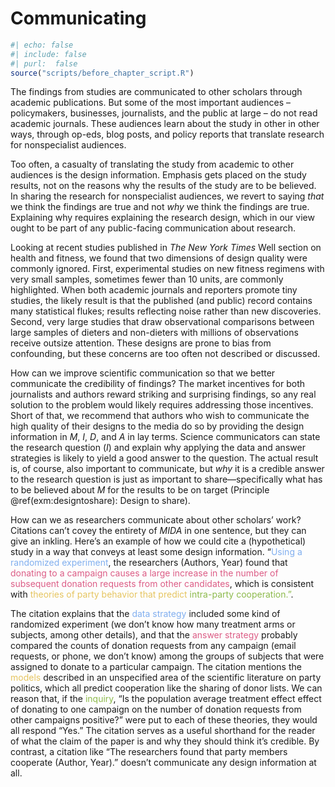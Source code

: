 # Communicating {.unnumbered}


```r
#| echo: false
#| include: false
#| purl:  false
source("scripts/before_chapter_script.R")
```

The findings from studies are communicated to other scholars through academic publications. But some of the most important audiences -- policymakers, businesses, journalists, and the public at large -- do not read academic journals. These audiences learn about the study in other in other ways, through  op-eds, blog posts, and policy reports that translate research for nonspecialist audiences.  

Too often, a casualty of translating the study from academic to other audiences is the design information. Emphasis gets placed on the study results, not on the reasons why the results of the study are to be believed. In sharing the research for nonspecialist audiences, we revert to saying *that* we think the findings are true and not *why* we think the findings are true. Explaining why requires explaining the research design, which in our view ought to be part of any public-facing communication about research.

Looking at recent studies published in *The New York Times* Well section on health and fitness, we found that two dimensions of design quality were commonly ignored. First, experimental studies on new fitness regimens with very small samples, sometimes fewer than 10 units, are commonly highlighted. When both academic journals and reporters promote tiny studies, the likely result is that the published (and public) record contains many statistical flukes; results reflecting noise rather than new discoveries. Second, very large studies that draw observational comparisons between large samples of dieters and non-dieters with millions of observations receive outsize attention. These designs are prone to bias from confounding, but these concerns are too often not described or discussed. 

How can we improve scientific communication so that we better communicate the credibility of findings? The market incentives for both journalists and authors reward striking and surprising findings, so any real solution to the problem would likely requires addressing those incentives. Short of that, we recommend that authors who wish to communicate the high quality of their designs to the media do so by providing the design information in *M*, *I*, *D*, and *A* in lay terms. Science communicators can  state the research question (*I*) and explain why applying the data and answer strategies is likely to yield a good answer to the question. The actual result is, of course, also important to communicate, but *why* it is a credible answer to the research question is just as important to share---specifically what has to be believed about *M* for the results to be on target (Principle \@ref(exm:designtoshare): Design to share).

How can we as researchers communicate about other scholars' work?  Citations can't covey the entirety of *MIDA* in one sentence, but they can give an inkling. Here's an example of how we could cite a (hypothetical) study in a way that conveys at least some design information. "<span style="color:#81AFEF">Using a randomized experiment</span>, the researchers (Authors, Year) found that <span style="color:#DC5D86">donating to a campaign causes a large increase in the number of subsequent donation requests from other candidates</span>, which is consistent with <span style="color:#E6C560">theories of party behavior that predict</span><span style="color:#8DBA4C">  intra-party cooperation."</span>. 

The citation explains that the <span style="color:#81AFEF">data strategy</span> included some kind of randomized experiment (we don't know how many treatment arms or subjects, among other details), and that the <span style="color:#DC5D86">answer strategy</span> probably compared the counts of donation requests from any campaign (email requests, or phone, we don't know) among the groups of subjects that were assigned to donate to a particular campaign. The citation mentions the <span style="color:#E6C560">models</span> described in an unspecified area of the scientific literature on party politics, which all predict cooperation like the sharing of donor lists. We can reason that, if the <span style="color:#8DBA4C">inquiry</span>, "Is the population average treatment effect effect of donating to one campaign on the number of donation requests from other campaigns positive?" were put to each of these theories, they would all respond "Yes." The citation serves as a useful shorthand for the reader of what the claim of the paper is and why they should think it's credible. By contrast, a citation like "The researchers found that party members cooperate (Author, Year)." doesn't communicate any design information at all.  

<!-- inquiry, green, #8DBA4C -->
<!-- data strategy, blue, ##81AFEF -->
<!-- model, yellow, #E6C560 -->
<!-- answer strategy, red, #DC5D86 -->
